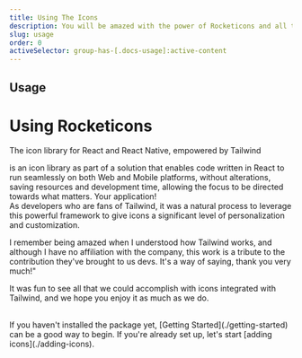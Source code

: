 ```yaml
---
title: Using The Icons
description: You will be amazed with the power of Rocketicons and all the possibilites that Tailwind brings to your icons.
slug: usage
order: 0
activeSelector: group-has-[.docs-usage]:active-content
---
```




## Usage

# Using Rocketicons

The icon library for React and React Native, empowered by Tailwind

<RocketIconsText /> is an icon library as part of a solution that enables code written in React to
run seamlessly on both Web and Mobile platforms, without alterations, saving resources and
development time, allowing the focus to be directed towards what matters. Your application!
<br />
As developers who are fans of Tailwind, it was a natural process to leverage this powerful
framework to give icons a significant level of personalization and customization.

<Quote>
  I remember being amazed when I understood how Tailwind works, and although I have no affiliation
  with the company, this work is a tribute to the contribution they've brought to us devs. It's a
  way of saying, thank you very much!"
</Quote>

It was fun to see all that we could accomplish with icons integrated with Tailwind, and we hope you enjoy it as much as we do.

<br />
If you haven't installed the package yet, [Getting Started](./getting-started) can be a good way to
begin. If you're already set up, let's start [adding icons](./adding-icons).

